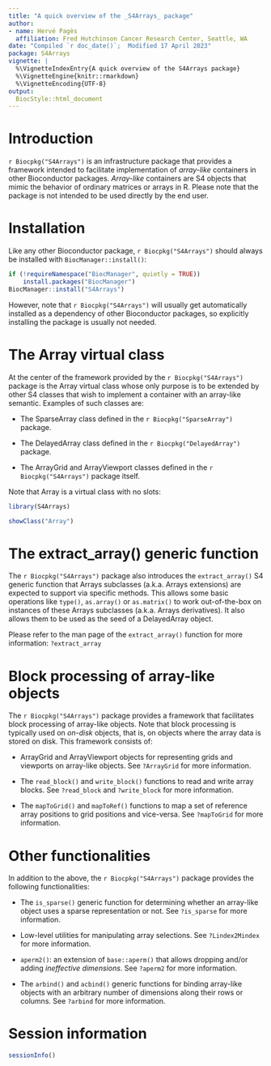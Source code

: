 ```yaml
---
title: "A quick overview of the _S4Arrays_ package"
author:
- name: Hervé Pagès
  affiliation: Fred Hutchinson Cancer Research Center, Seattle, WA
date: "Compiled `r doc_date()`;  Modified 17 April 2023"
package: S4Arrays
vignette: |
  %\VignetteIndexEntry{A quick overview of the S4Arrays package}
  %\VignetteEngine{knitr::rmarkdown}
  %\VignetteEncoding{UTF-8}
output:
  BiocStyle::html_document
---
```



# Introduction

`r Biocpkg("S4Arrays")` is an infrastructure package that provides a
framework intended to facilitate implementation of _array-like_ containers
in other Bioconductor packages. _Array-like_ containers are S4 objects that
mimic the behavior of ordinary matrices or arrays in R. Please note that
the package is not intended to be used directly by the end user.


# Installation

Like any other Bioconductor package, `r Biocpkg("S4Arrays")` should always
be installed with `BiocManager::install()`:
```r
if (!requireNamespace("BiocManager", quietly = TRUE))
    install.packages("BiocManager")
BiocManager::install("S4Arrays")
```
However, note that `r Biocpkg("S4Arrays")` will usually get automatically
installed as a dependency of other Bioconductor packages, so explicitly
installing the package is usually not needed.


# The Array virtual class

At the center of the framework provided by the `r Biocpkg("S4Arrays")`
package is the Array virtual class whose only purpose is to be extended
by other S4 classes that wish to implement a container with an array-like
semantic. Examples of such classes are:

- The SparseArray class defined in the `r Biocpkg("SparseArray")` package.

- The DelayedArray class defined in the `r Biocpkg("DelayedArray")` package.

- The ArrayGrid and ArrayViewport classes defined in the
  `r Biocpkg("S4Arrays")` package itself.

Note that Array is a virtual class with no slots:

```r
library(S4Arrays)

showClass("Array")
```


# The extract_array() generic function

The `r Biocpkg("S4Arrays")` package also introduces the `extract_array()`
S4 generic function that Arrays subclasses (a.k.a. Arrays extensions)
are expected to support via specific methods. This allows some basic
operations like `type()`, `as.array()` or `as.matrix()` to work
out-of-the-box on instances of these Arrays subclasses (a.k.a.
Arrays derivatives). It also allows them to be used as the seed of a
DelayedArray object.

Please refer to the man page of the `extract_array()` function for more
information: `?extract_array`


# Block processing of array-like objects

The `r Biocpkg("S4Arrays")` package provides a framework that facilitates
block processing of array-like objects. Note that block processing is
typically used on _on-disk_ objects, that is, on objects where the array
data is stored on disk. This framework consists of:

- ArrayGrid and ArrayViewport objects for representing grids and viewports
  on array-like objects. See `?ArrayGrid` for more information.

- The `read_block()` and `write_block()` functions to read and write array
  blocks. See `?read_block` and `?write_block` for more information.

- The `mapToGrid()` and `mapToRef()` functions to map a set of reference
  array positions to grid positions and vice-versa. See `?mapToGrid` for
  more information.


# Other functionalities

In addition to the above, the `r Biocpkg("S4Arrays")` package provides
the following functionalities:

- The `is_sparse()` generic function for determining whether an array-like
  object uses a sparse representation or not. See `?is_sparse` for more
  information.

- Low-level utilities for manipulating array selections. See `?Lindex2Mindex`
  for more information.

- `aperm2()`: an extension of `base::aperm()` that allows dropping and/or
  adding _ineffective dimensions_. See `?aperm2` for more information.

- The `arbind()` and `acbind()` generic functions for binding array-like
  objects with an arbitrary number of dimensions along their rows or
  columns. See `?arbind` for more information.


# Session information

```r
sessionInfo()
```


